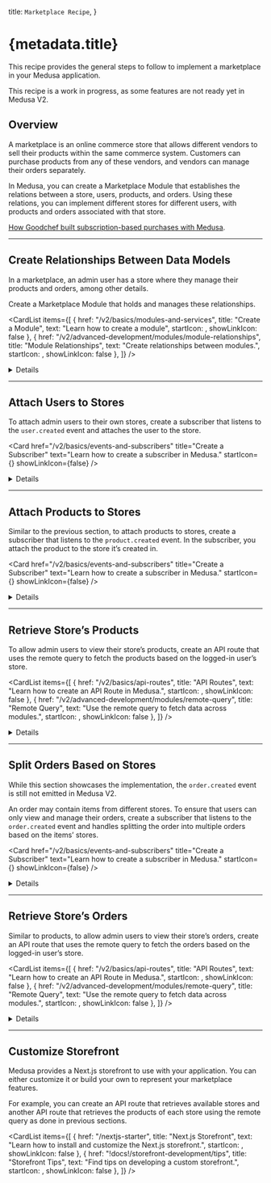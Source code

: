 
  title: `Marketplace Recipe`,
}

# {metadata.title}

This recipe provides the general steps to follow to implement a marketplace in your Medusa application.

<Note type="soon" title="In Development">

This recipe is a work in progress, as some features are not ready yet in Medusa V2.

</Note>

## Overview

A marketplace is an online commerce store that allows different vendors to sell their products within the same commerce system. Customers can purchase products from any of these vendors, and vendors can manage their orders separately.

In Medusa, you can create a Marketplace Module that establishes the relations between a store, users, products, and orders. Using these relations, you can implement different stores for different users, with products and orders associated with that store.

<Note title="Related use-case">

[How Goodchef built subscription-based purchases with Medusa](https://medusajs.com/blog/foraged/).

</Note>

---

## Create Relationships Between Data Models

In a marketplace, an admin user has a store where they manage their products and orders, among other details.

Create a Marketplace Module that holds and manages these relationships.

<CardList items={[
  {
    href: "/v2/basics/modules-and-services",
    title: "Create a Module",
    text: "Learn how to create a module",
    startIcon: <AcademicCapSolid />,
    showLinkIcon: false
  },
  {
    href: "/v2/advanced-development/modules/module-relationships",
    title: "Module Relationships",
    text: "Create relationships between modules.",
    startIcon: <AcademicCapSolid />,
    showLinkIcon: false
  },
]} />

<Details summaryContent="Example">

  In this section, you’ll create a Marketplace Module with the necessary relationships and functionalities in the main service.
  
  Start by creating the directory `src/modules/marketplace`.
  
  Then, create the file `src/modules/marketplace/models/store-user.ts` with the following content:
  
  ```ts title="src/modules/marketplace/models/store-user.ts"
  import { BaseEntity } from "@medusajs/utils";
  import { Entity, PrimaryKey, Property } from "@mikro-orm/core"
  
  @Entity()
  class StoreUser extends BaseEntity {
    @PrimaryKey()
    id!: string
  
    @Property({ columnType: "text" })
    store_id: string
  
    @Property({ columnType: "text" })
    user_id: string
  }
  
  export default StoreUser
  ```
  
  This creates a `StoreUser` data model with the `store_id` and `user_id` fields. These fields will be used later to establish relationships to the Store and User modules.
  
  Next, create the file `src/modules/marketplace/models/store-product.ts` with the following content:
  
  ```ts title="src/modules/marketplace/models/store-product.ts"
  import { BaseEntity } from "@medusajs/utils";
  import { Entity, PrimaryKey, Property } from "@mikro-orm/core"
  
  @Entity()
  class StoreProduct extends BaseEntity {
    @PrimaryKey()
    id!: string
  
    @Property({ columnType: "text" })
    store_id: string
  
    @Property({ columnType: "text" })
    product_id: string
  }
  
  export default StoreProduct
  ```
  
  This creates a `StoreProduct` data model with the `store_id` and `product_id` fields. These fields will be used later to establish relationships to the Store and Product modules.
  
  Finally, create the file `src/modules/marketplace/models/store-order.ts` with the following content:
  
  ```ts title="src/modules/marketplace/models/store-order.ts"
  import { BaseEntity } from "@medusajs/utils";
  import { Entity, PrimaryKey, Property } from "@mikro-orm/core"
  
  @Entity()
  class StoreOrder extends BaseEntity {
    @PrimaryKey()
    id!: string
  
    @Property({ columnType: "text" })
    store_id: string
  
    @Property({ columnType: "text" })
    order_id: string
  
    @Property({ columnType: "text" })
    parent_order_id?: string
  }
  
  export default StoreOrder
  ```
  
  This creates a `StoreOrder` data model with the `store_id`, `order_id`, and `parent_order_id` fields. The `store_id` and `order_id` fields will be used to establish relationships to the Store and Order modules. You’ll learn about the use of `parent_order_id` in a later section.
  
  <Note title="Tip">

  You can add relationships to data models of other modules in a similar manner.
  
  </Note>
  
  To reflect these changes on the database, create the migration `src/modules/marketplace/migrations/Migration20240514143248.ts` with the following content:
  
  ```ts title="src/modules/marketplace/migrations/Migration20240514143248.ts"
  import { Migration } from '@mikro-orm/migrations';
  
  export class Migration20240514143248 extends Migration {
  
    async up(): Promise<void> {
      this.addSql('create table if not exists "store_order" ("id" varchar(255) not null, "store_id" text not null, "order_id" text not null, "parent_order_id" text not null, constraint "store_order_pkey" primary key ("id"));');
  
      this.addSql('create table if not exists "store_product" ("id" varchar(255) not null, "store_id" text not null, "product_id" text not null, constraint "store_product_pkey" primary key ("id"));');
  
      this.addSql('create table if not exists "store_user" ("id" varchar(255) not null, "store_id" text not null, "user_id" text not null, constraint "store_user_pkey" primary key ("id"));');
    }
  
    async down(): Promise<void> {
      this.addSql('drop table if exists "store_order" cascade;');
  
      this.addSql('drop table if exists "store_product" cascade;');
  
      this.addSql('drop table if exists "store_user" cascade;');
    }
  
  }
  
  ```
  
  You’ll run the migration after registering the module in the Medusa configurations.
  
  Next, you’ll create types that you’ll use throughout your customizations.
  
  Create the file `src/types/marketplace/index.ts` with the following content:
  
  ```ts title="src/types/marketplace/index.ts"
  import { 
    StoreDTO, 
    UserDTO,
    ProductDTO,
    OrderDTO
  } from "@medusajs/types"
  
  export type StoreUserDTO = {
    id: string
    store_id: string
    user_id: string
    store?: StoreDTO
    user?: UserDTO
  }
  
  export type StoreProductDTO = {
    id: string
    store_id: string
    product_id: string
    store?: StoreDTO
    product?: ProductDTO
  }
  
  export type StoreOrderDTO = {
    id: string
    store_id: string
    order_id: string
    parent_order_id?: string
    store?: StoreDTO
    order?: OrderDTO
  }
  
  export type CreateStoreUserDTO = {
    store_id: string
    user_id: string
  }
  
  export type CreateStoreProductDTO = {
    store_id: string
    product_id: string
  }
  
  export type CreateStoreOrderDTO = {
    store_id: string
    order_id: string
    parent_order_id?: string
  }

  ```
  
  Then, create the module’s main service at `src/modules/marketplace/service.ts` with the following content:

  ["48", "abstractModuleServiceFactory", "Extends the service factory to generate basic data management features."],
  ["102", "relationships", "Defines relationships to the Store, User, Product, and Order modules."],
  ["131", "create", "Method to create a `StoreUser`."],
  ["141", "createStoreProduct", "Method to create a `StoreProduct`."],
  ["150", "createStoreOrder", "Method to create a `StoreOrder`."]
]
  
  ```ts title="src/modules/marketplace/service.ts" highlights={mainServiceHighlights}
  import { ModulesSdkUtils, Modules } from "@medusajs/utils"
  import StoreUser from "./models/store-user";
  import StoreProduct from "./models/store-product";
  import StoreOrder from "./models/store-order";
  import { 
    CreateStoreOrderDTO, 
    CreateStoreProductDTO, 
    CreateStoreUserDTO, 
    StoreOrderDTO, 
    StoreProductDTO, 
    StoreUserDTO
  } from "../../types/marketplace";
  import { 
    ModuleJoinerConfig, 
    ModulesSdkTypes
  } from "@medusajs/types";
  
  type InjectedDependencies = {
    storeUserService: ModulesSdkTypes.InternalModuleService<
      any
    >
    storeProductService: ModulesSdkTypes.InternalModuleService<
      any
    >
    storeOrderService: ModulesSdkTypes.InternalModuleService<
      any
    >
  }
  
  type AllModelsDTO = {
    StoreUser: {
      dto: StoreUserDTO
    },
    StoreProduct: {
      dto: StoreProductDTO
    },
    StoreOrder: {
      dto: StoreOrderDTO
    }
  }
  
  const generateMethodsFor = [
    StoreProduct,
    StoreOrder
  ]
  
  class MarketplaceModuleService extends ModulesSdkUtils
    .abstractModuleServiceFactory<
      InjectedDependencies,
      StoreUserDTO,
      AllModelsDTO
    >(
      StoreUser, generateMethodsFor
    ) {
      storeUserService_: ModulesSdkTypes.InternalModuleService<
        StoreUser
      >
      storeProductService_: ModulesSdkTypes.InternalModuleService<
        StoreProduct
      >
      storeOrderService_: ModulesSdkTypes.InternalModuleService<
        StoreOrder
      >
  
      constructor({ 
        storeUserService, 
        storeProductService, 
        storeOrderService
      }: InjectedDependencies) {
        // @ts-ignore
        super(...arguments)
        this.storeUserService_ = storeUserService
        this.storeProductService_ = storeProductService
        this.storeOrderService_ = storeOrderService
      }
  
      __joinerConfig(): ModuleJoinerConfig {
        return {
          serviceName: "marketplaceModuleService",
          alias: [
            {
              name: ["store_user"],
              args: {
                entity: StoreUser.name
              }
            },
            {
              name: ["store_product"],
              args: {
                entity: StoreProduct.name,
                methodSuffix: "StoreProducts"
              }
            },
            {
              name: ["store_order"],
              args: {
                entity: StoreOrder.name,
                methodSuffix: "StoreOrders"
              }
            }
          ],
          relationships: [
            {
              serviceName: Modules.STORE,
              alias: "store",
              primaryKey: "id",
              foreignKey: "store_id"
            },
            {
              serviceName: Modules.USER,
              alias: "user",
              primaryKey: "id",
              foreignKey: "user_id"
            },
            {
              serviceName: Modules.PRODUCT,
              alias: "product",
              primaryKey: "id",
              foreignKey: "product_id"
            },
            {
              serviceName: Modules.ORDER,
              alias: "order",
              primaryKey: "id",
              foreignKey: "order_id"
            }
          ]
        }
      }
  
      async create(
        data: CreateStoreUserDTO
      ): Promise<StoreUserDTO> {
        const storeUser = await this.storeUserService_.create(
          data
        )
  
        return storeUser
      }
  
      async createStoreProduct(
        data: CreateStoreProductDTO
      ): Promise<StoreProductDTO> {
        const storeProduct = await this.storeProductService_
          .create(data)
  
        return storeProduct
      }
  
      async createStoreOrder(
        data: CreateStoreOrderDTO
      ): Promise<StoreOrderDTO> {
        const storeOrder = await this.storeOrderService_
          .create(data)
  
        return storeOrder
      }
    }
  
  export default MarketplaceModuleService
  ```
  
  The module’s main service:
  
  - Extends the service factory to generate basic data management features.
  - Defines relationships to the Store, User, Product, and Order modules.
  - Defines `create` methods for the `StoreUser`, `StoreProduct`, and `StoreOrder` data models.
  
  Finally, create the module definition at `src/modules/marketplace/index.ts` with the following content:
  
  ```ts title="src/modules/marketplace/index.ts"
  import MarketplaceModuleService from "./service";
  
  export default {
    service: MarketplaceModuleService,
  } 
  ```
  
  To use the module, add it to the `modules` object in `medusa-config.js`:
  
  ```js title="medusa-config.js"
  const modules = {
    marketplaceModuleService: {
      resolve: "./dist/modules/marketplace",
      definition: {
        isQueryable: true
      }
    },
    // ...
  }
  ```
  
  Then, run the migrations of the module:
  
  ```bash npm2yarn
  npm run build
  npx medusa migrations run
  ```

</Details>
    

---

## Attach Users to Stores

To attach admin users to their own stores, create a subscriber that listens to the `user.created` event and attaches the user to the store.

<Card
  href="/v2/basics/events-and-subscribers"
  title="Create a Subscriber"
  text="Learn how to create a subscriber in Medusa."
  startIcon={<AcademicCapSolid />}
  showLinkIcon={false}
/>

<Details summaryContent="Example">

  Create the file `src/subscribers/user-created.ts` with the following content:
  
  ["10", "", "The event data payload with the created user's ID."],
  ["24", "", "Retrieve the created user."],
  ["26", "", "Create a store for that user using the Store Module."],
  ["30", "", "Create a relationship between the user and the store by creating a `StoreUser` record."]
]
  
  ```ts title="src/subscribers/user-created.ts" highlights={userSubscriberHighlights}
  import { SubscriberArgs, type SubscriberConfig } from "@medusajs/medusa"
  import { ModuleRegistrationName } from "@medusajs/modules-sdk"
  import { 
    IUserModuleService,
    IStoreModuleService
  } from "@medusajs/types"
  import MarketplaceModuleService from "../modules/marketplace/service"
  
  export default async function userCreatedHandler({
    data,
    container
  }: SubscriberArgs<{ id: string }>) {
    const { id } = data.data || { data }
    const userModuleService: IUserModuleService = container.resolve(
      ModuleRegistrationName.USER
    )
    const storeModuleService: IStoreModuleService = container.resolve(
      ModuleRegistrationName.STORE
    )
    const marketplaceModuleService: MarketplaceModuleService = container.resolve(
      "marketplaceModuleService"
    )
  
    const user = await userModuleService.retrieve(id)
  
    const store = await storeModuleService.create({
      name: `${user.first_name}'s Store`
    })
    
    const storeUser = await marketplaceModuleService.create({
      store_id: store.id,
      user_id: user.id
    })
  
    console.log(`Created StoreUser ${storeUser.id}`)
  }
  
  export const config: SubscriberConfig = {
    event: "user.created",
  }
  ```
  
  This adds a subscriber to the `user.created` event. In the subscriber, you:
  
  - Retrieve the created user. The created user’s ID is passed in the event’s data payload.
  - Create a store for that user using the Store Module.
  - Create a relationship between the user and the store by creating a `StoreUser` record.
  
  To test it out, run the `build` command and use the `medusa user` command to create a user:
  
  ```bash npm2yarn
  npm run build
  npx medusa user -e my-admin@medusa-test.com -p supersecret
  ```
  
  At the end of the output, you should see the message `Created StoreUser {store_user_id}` where the `{store_user_id}` is the ID of the created `StoreUser`.

</Details>

---

## Attach Products to Stores

Similar to the previous section, to attach products to stores, create a subscriber that listens to the `product.created` event. In the subscriber, you attach the product to the store it’s created in.

<Card
  href="/v2/basics/events-and-subscribers"
  title="Create a Subscriber"
  text="Learn how to create a subscriber in Medusa."
  startIcon={<AcademicCapSolid />}
  showLinkIcon={false}
/>

<Details summaryContent="Example">

  Create the file `src/subscribers/product-created.ts` with the following content:

  ["21", "", "Retrieve the created product."],
  ["23", "", "This subscriber requires the store ID to be set in `product.metadata.store_id`. If not, the subscriber ends execution."],
  ["27", "", "Create a relationship between the product and the store by creating a `StoreProduct` record."]
]
    
  ```ts title="src/subscribers/product-created.ts" highlights={productSubscriberHighlights}
  import { SubscriberArgs, type SubscriberConfig } from "@medusajs/medusa"
  import { ModuleRegistrationName } from "@medusajs/modules-sdk"
  import { 
    IProductModuleService,
  } from "@medusajs/types"
  import MarketplaceModuleService from "../modules/marketplace/service"
  
  export default async function productCreateHandler({
    data,
    container
  }: SubscriberArgs<{ id: string }>) {
    const { id } = data.data || data
    const productModuleService: IProductModuleService = container.resolve(
      ModuleRegistrationName.PRODUCT
    )
    
    const marketplaceModuleService: MarketplaceModuleService = container.resolve(
      "marketplaceModuleService"
    )
  
    const product = await productModuleService.retrieve(id)
  
    if (!product.metadata?.store_id) {
      return
    }
  
    await marketplaceModuleService.createStoreProduct({
      store_id: product.metadata.store_id as string,
      product_id: id
    })
  }
  
  export const config: SubscriberConfig = {
    event: "product.created",
  }
  ```
  
  This adds a subscriber to the `product.created` event. In the subscriber, you:
  
  - Retrieve the created product.
  - This subscriber requires the store ID to be set in `product.metadata.store_id`. If not, the subscriber ends execution.
  - If the store ID is found, create a relationship between the product and the store by creating a `StoreProduct` record.
  
  To test it out, start the Medusa application:
  
  ```bash npm2yarn
  npm run dev
  ```
  
  Then, send an authenticated `POST` request to `/admin/products`:
  
  ```bash
  curl -X POST 'http://localhost:9000/admin/products' \
  -H 'Content-Type: application/json' \
  -H 'Authorization: Bearer {jwt_token}' \
  --data '{
      "title": "My Shirt 13",
      "metadata": {
          "store_id": "store_01HXV74JCCAHA3F2X3EWZTZG5R"
      }
  }' 
  ```
  
  This returns the created product. In the next section, you’ll implement the API route to fetch the products of a store.

</Details>
    

---

## Retrieve Store’s Products

To allow admin users to view their store’s products, create an API route that uses the remote query to fetch the products based on the logged-in user’s store.

<CardList items={[
  {
    href: "/v2/basics/api-routes",
    title: "API Routes",
    text: "Learn how to create an API Route in Medusa.",
    startIcon: <AcademicCapSolid />,
    showLinkIcon: false
  },
  {
    href: "/v2/advanced-development/modules/remote-query",
    title: "Remote Query",
    text: "Use the remote query to fetch data across modules.",
    startIcon: <AcademicCapSolid />,
    showLinkIcon: false
  },
]} />

<Details summaryContent="Example">

  Create the file `src/api/admin/marketplace/products/route.ts` with the following content:

  ["26", "", "Retrieve the store of the logged-in user."],
  ["37", "", "Build a query that retrieves the products of that store."],
  ["49", "", "Retrieve the products using remote query."]
]
    
  ```ts title="src/api/admin/marketplace/products/route.ts" highlights={productRoutesHighlights}
  import { 
    AuthenticatedMedusaRequest, 
    MedusaResponse
  } from "@medusajs/medusa"
  import { RemoteQueryFunction } from "@medusajs/modules-sdk"
  import { 
    remoteQueryObjectFromString,
    ContainerRegistrationKeys,
    MedusaError
  } from "@medusajs/utils"
  import MarketplaceModuleService 
    from "../../../../modules/marketplace/service"
  
  export async function GET(
    req: AuthenticatedMedusaRequest,
    res: MedusaResponse
  ): Promise<void> {
    const marketplaceModuleService: MarketplaceModuleService = 
      req.scope.resolve(
        "marketplaceModuleService"
      )
    const remoteQuery: RemoteQueryFunction = req.scope.resolve(
      ContainerRegistrationKeys.REMOTE_QUERY
    )
  
    const storeUsers = await marketplaceModuleService.list({
      user_id: req.auth.actor_id
    })
  
    if (!storeUsers.length) {
      throw new MedusaError(
        MedusaError.Types.NOT_FOUND,
        "This user doesn't have an associated store."
      )
    }
  
    const query = remoteQueryObjectFromString({
      entryPoint: "store_product",
      fields: [
        "product.*"
      ],
      variables: {
        filters: {
          store_id: storeUsers[0].store_id
        }
      }
    })
  
    const result = await remoteQuery(query)
  
    res.json({
      store_id: storeUsers[0].store_id,
      products: result.map((data) => data.product)
    })
  }
  ```
  
  This creates a `GET` API route at `/admin/marketplace/products`. In the API route, you:
  
  - Retrieve the store of the logged-in user.
  - Build a query that retrieves the products of that store.
  - Retrieve the products using remote query and return them.
  
  Next, create the file `src/api/middlewares.ts` with the following content:
  
  ```ts title="src/api/middlewares.ts"
  import { 
    MiddlewaresConfig, 
    authenticate
  } from "@medusajs/medusa"
  
  export const config: MiddlewaresConfig = {
    routes: [
      {
        matcher: "/admin/marketplace*",
        middlewares: [
          authenticate(
            "admin", 
            ["session", "bearer", "api-key"]
          ),
        ],
      },
    ],
  }
  ```
  
  This ensures that only authenticated admin users can access your API route.
  
  To test it out, start the Medusa application. Then, send a `GET` request to `/admin/marketplace/products`:
  
  ```bash
  curl 'localhost:9000/admin/marketplace/products' \
  -H 'Authorization: Bearer {jwt_token}'
  ```
  
  This will return the product you created in the previous section, if the `{jwt_token}` belongs to the user of the same store ID.

</Details>
    

---

## Split Orders Based on Stores

<Note type="soon">

While this section showcases the implementation, the `order.created` event is still not emitted in Medusa V2.

</Note>

An order may contain items from different stores. To ensure that users can only view and manage their orders, create a subscriber that listens to the `order.created` event and handles splitting the order into multiple orders based on the items’ stores.

<Card
  href="/v2/basics/events-and-subscribers"
  title="Create a Subscriber"
  text="Learn how to create a subscriber in Medusa."
  startIcon={<AcademicCapSolid />}
  showLinkIcon={false}
/>

<Details summaryContent="Example">

  Create the file `src/subscribers/order-created.ts` with the following content:

  ["35", "", "Loop over the created order’s items."],
  ["57", "", "Group the items by their store ID."],
  ["72", "", "If the items have the same store ID, then associate the created order with the store."],
  ["88", "", "If there are items from more than one store in the order, create child orders and associate each of them with the store."],
  ["91", "parent_order_id", "The `parent_order_id` field in the `StoreOrder` data model points to the original order."]
]
    
  ```ts title="src/subscribers/order-created.ts" highlights={orderSubscriberHighlights}
  import type { 
    SubscriberArgs, 
    SubscriberConfig
  } from "@medusajs/medusa"
  import { ModuleRegistrationName } from "@medusajs/modules-sdk"
  import { 
    IOrderModuleService,
    CreateOrderDTO
  } from "@medusajs/types"
  import MarketplaceModuleService 
    from "../modules/marketplace/service"
  import { createOrdersWorkflow } from "@medusajs/core-flows"
  
  export default async function orderCreatedHandler({
    data,
    container
  }: SubscriberArgs<{ id: string }>) {
    const { id } = data.data || data
    const orderModuleService: IOrderModuleService = 
      container.resolve(
        ModuleRegistrationName.ORDER
      )
    
    const marketplaceModuleService: MarketplaceModuleService = 
      container.resolve(
        "marketplaceModuleService"
      )
  
    const storeToOrders: Record<string, CreateOrderDTO> = {}
  
    const order = await orderModuleService.retrieve(id, {
      relations: ["items"]
    })
  
    await Promise.all(order.items?.map(async (item) => {
      const storeProduct = await marketplaceModuleService
        .listStoreProducts({
          product_id: item.product_id
        })
  
      if (!storeProduct.length) {
        return
      }
  
      const storeId = storeProduct[0].store_id
      
      if (!storeToOrders[storeId]) {
        const { id, ...orderDetails } = order
        storeToOrders[storeId] = {
          ...orderDetails,
          items: []
        }
      }
  
      const { id, ...itemDetails } = item
  
      storeToOrders[storeId].items.push(itemDetails)
    }))
  
    const storeToOrdersKeys = Object.keys(storeToOrders)
  
    if (!storeToOrdersKeys.length) {
      return
    }
  
    if (
      storeToOrdersKeys.length === 1 && 
      storeToOrders[0].items.length === order.items.length
    ) {
      // The order is composed of items from one store, so 
      // associate the order as-is with the store.
      await marketplaceModuleService.createStoreOrder({
        store_id: storeToOrdersKeys[0],
        order_id: order.id
      })
  
      return
    }
  
    // create store orders for each child order
    await Promise.all(
      storeToOrdersKeys.map(async (storeId) => {
        const { result } = await createOrdersWorkflow(container)
          .run({
            input: storeToOrders[storeId]
          })
  
        await marketplaceModuleService.createStoreOrder({
          store_id: storeId,
          order_id: result.id,
          parent_order_id: order.id
        })
      })
    )
  }
  
  export const config: SubscriberConfig = {
    event: "order.created",
  }
  ```
  
  This adds a subscriber to the `order.created` event. In the subscriber, you:
  
  - Loop over the created order’s items.
  - Group the items by their store ID.
  - If the items have the same store ID, then associate the created order with the store.
  - If there are items from more than one store in the order, create child orders and associate each of them with the store. Here, you use the `parent_order_id` field in the `StoreOrder` data model to point to the original order.
  
  To test this out, create an order in your store. That will run the subscriber and create the child orders.
  
  The next section covers how to retrieve the store’s orders.

</Details>
    

---

## Retrieve Store’s Orders

Similar to products, to allow admin users to view their store’s orders, create an API route that uses the remote query to fetch the orders based on the logged-in user’s store.

<CardList items={[
  {
    href: "/v2/basics/api-routes",
    title: "API Routes",
    text: "Learn how to create an API Route in Medusa.",
    startIcon: <AcademicCapSolid />,
    showLinkIcon: false
  },
  {
    href: "/v2/advanced-development/modules/remote-query",
    title: "Remote Query",
    text: "Use the remote query to fetch data across modules.",
    startIcon: <AcademicCapSolid />,
    showLinkIcon: false
  },
]} />

<Details summaryContent="Example">

  Create the file `src/api/admin/marketplace/orders/route.ts` with the following content:

  ["25", "", "Retrieve the store of the logged-in user."],
  ["29", "", "Build a query that retrieves the orders of that store."],
  ["41", "", "Retrieve the orders using remote query."]
]
    
  ```ts title="src/api/admin/marketplace/orders/route.ts" highlights={orderRoutesHighlights}
  import { 
    AuthenticatedMedusaRequest, 
    MedusaResponse
  } from "@medusajs/medusa"
  import { RemoteQueryFunction } from "@medusajs/modules-sdk"
  import { 
    remoteQueryObjectFromString,
    ContainerRegistrationKeys,
  } from "@medusajs/utils"
  import MarketplaceModuleService 
    from "../../../../modules/marketplace/service"
  
  export async function GET(
    req: AuthenticatedMedusaRequest,
    res: MedusaResponse
  ): Promise<void> {
    const marketplaceModuleService: MarketplaceModuleService = 
      req.scope.resolve(
        "marketplaceModuleService"
      )
    const remoteQuery: RemoteQueryFunction = req.scope.resolve(
      ContainerRegistrationKeys.REMOTE_QUERY
    )
  
    const storeUsers = await marketplaceModuleService.list({
      user_id: req.auth.actor_id
    })
  
    const query = remoteQueryObjectFromString({
      entryPoint: "store_order",
      fields: [
        "order.*"
      ],
      variables: {
        filters: {
          store_id: storeUsers[0].store_id
        }
      }
    })
  
    const result = await remoteQuery(query)
  
    res.json({
      orders: result.map((data) => data.order)
    })
  }
  
  ```
  
  This creates a `GET` API route at `/admin/marketplace/orders`. In the API route, you:
  
  - Retrieve the store of the logged-in user.
  - Build a query that retrieves the orders of that store.
  - Retrieve the orders using remote query and return them.
  
  To test it out, start the Medusa application. Then, send a `GET` request to `/admin/marketplace/orders`:
  
  ```bash
  curl 'localhost:9000/admin/marketplace/orders' \
  -H 'Authorization: Bearer {jwt_token}'
  ```
  
  This will return the orders you created in the previous section if the `{jwt_token}` belongs to the user of the same store ID.

</Details>

---

## Customize Storefront

Medusa provides a Next.js storefront to use with your application. You can either customize it or build your own to represent your marketplace features.

For example, you can create an API route that retrieves available stores and another API route that retrieves the products of each store using the remote query as done in previous sections.

<CardList items={[
  {
    href: "/nextjs-starter",
    title: "Next.js Storefront",
    text: "Learn how to install and customize the Next.js storefront.",
    startIcon: <AcademicCapSolid />,
    showLinkIcon: false
  },
  {
    href: "!docs!/storefront-development/tips",
    title: "Storefront Tips",
    text: "Find tips on developing a custom storefront.",
    startIcon: <AcademicCapSolid />,
    showLinkIcon: false
  },
]} />
